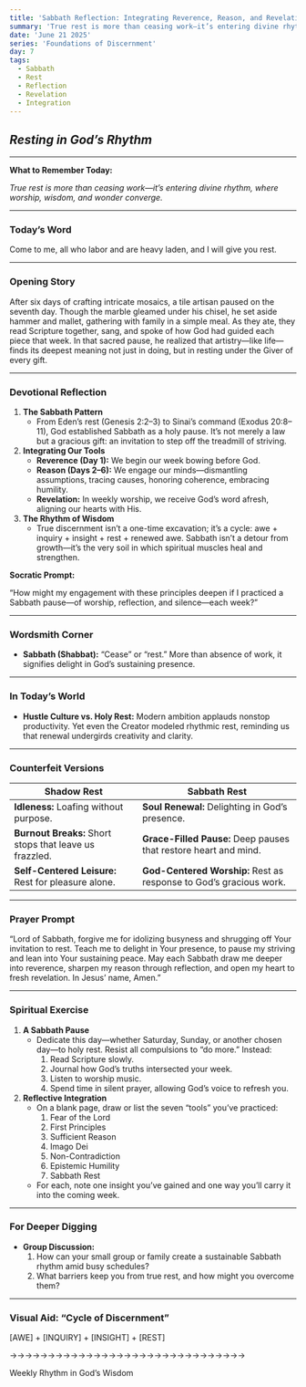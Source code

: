```yaml
---
title: 'Sabbath Reflection: Integrating Reverence, Reason, and Revelation'
summary: 'True rest is more than ceasing work—it’s entering divine rhythm, where worship, wisdom, and wonder converge.'
date: 'June 21 2025'
series: 'Foundations of Discernment'
day: 7
tags:
  - Sabbath
  - Rest
  - Reflection
  - Revelation
  - Integration
---
```



## ***Resting in God’s Rhythm***

---

**What to Remember Today:**

*True rest is more than ceasing work—it’s entering divine rhythm, where worship, wisdom, and wonder converge.*

---

### **Today’s Word**

<Scripture refText="Matthew 11:28 (ESV)">
Come to me, all who labor and are heavy laden, and I will give you rest.
</Scripture>

---

### **Opening Story**

After six days of crafting intricate mosaics, a tile artisan paused on the seventh day. Though the marble gleamed under his chisel, he set aside hammer and mallet, gathering with family in a simple meal. As they ate, they read Scripture together, sang, and spoke of how God had guided each piece that week. In that sacred pause, he realized that artistry—like life—finds its deepest meaning not just in doing, but in resting under the Giver of every gift.

---

### **Devotional Reflection**

1. **The Sabbath Pattern**
    - From Eden’s rest (Genesis 2:2–3) to Sinai’s command (Exodus 20:8–11), God established Sabbath as a holy pause. It’s not merely a law but a gracious gift: an invitation to step off the treadmill of striving.
2. **Integrating Our Tools**
    - **Reverence (Day 1):** We begin our week bowing before God.
    - **Reason (Days 2–6):** We engage our minds—dismantling assumptions, tracing causes, honoring coherence, embracing humility.
    - **Revelation:** In weekly worship, we receive God’s word afresh, aligning our hearts with His.
3. **The Rhythm of Wisdom**
    - True discernment isn’t a one-time excavation; it’s a cycle: awe + inquiry + insight + rest + renewed awe. Sabbath isn’t a detour from growth—it’s the very soil in which spiritual muscles heal and strengthen.

**Socratic Prompt:**

“How might my engagement with these principles deepen if I practiced a Sabbath pause—of worship, reflection, and silence—each week?”

---

### **Wordsmith Corner**

- **Sabbath (Shabbat):** “Cease” or “rest.” More than absence of work, it signifies delight in God’s sustaining presence.

---

### **In Today’s World**

- **Hustle Culture vs. Holy Rest:** Modern ambition applauds nonstop productivity. Yet even the Creator modeled rhythmic rest, reminding us that renewal undergirds creativity and clarity.

---

### **Counterfeit Versions**

| Shadow Rest | Sabbath Rest |
| --- | --- |
| **Idleness:** Loafing without purpose. | **Soul Renewal:** Delighting in God’s presence. |
| **Burnout Breaks:** Short stops that leave us frazzled. | **Grace-Filled Pause:** Deep pauses that restore heart and mind. |
| **Self-Centered Leisure:** Rest for pleasure alone. | **God-Centered Worship:** Rest as response to God’s gracious work. |

---

### **Prayer Prompt**

“Lord of Sabbath, forgive me for idolizing busyness and shrugging off Your invitation to rest. Teach me to delight in Your presence, to pause my striving and lean into Your sustaining peace. May each Sabbath draw me deeper into reverence, sharpen my reason through reflection, and open my heart to fresh revelation. In Jesus’ name, Amen.”

---


### **Spiritual Exercise**

1. **A Sabbath Pause**
    - Dedicate this day—whether Saturday, Sunday, or another chosen day—to holy rest. Resist all compulsions to “do more.” Instead:
        1. Read Scripture slowly.
        2. Journal how God’s truths intersected your week.
        3. Listen to worship music.
        4. Spend time in silent prayer, allowing God’s voice to refresh you.
2. **Reflective Integration**
    - On a blank page, draw or list the seven “tools” you’ve practiced:
        1. Fear of the Lord
        2. First Principles
        3. Sufficient Reason
        4. Imago Dei
        5. Non-Contradiction
        6. Epistemic Humility
        7. Sabbath Rest
    - For each, note one insight you’ve gained and one way you’ll carry it into the coming week.

---

### **For Deeper Digging**

- **Group Discussion:**
    1. How can your small group or family create a sustainable Sabbath rhythm amid busy schedules?
    2. What barriers keep you from true rest, and how might you overcome them?

---

### **Visual Aid: “Cycle of Discernment”**

[AWE] + [INQUIRY] + [INSIGHT] + [REST]

→→→→→→→→→→→→→→→→→→→→→→→→→→→→→→→

Weekly Rhythm in God’s Wisdom

